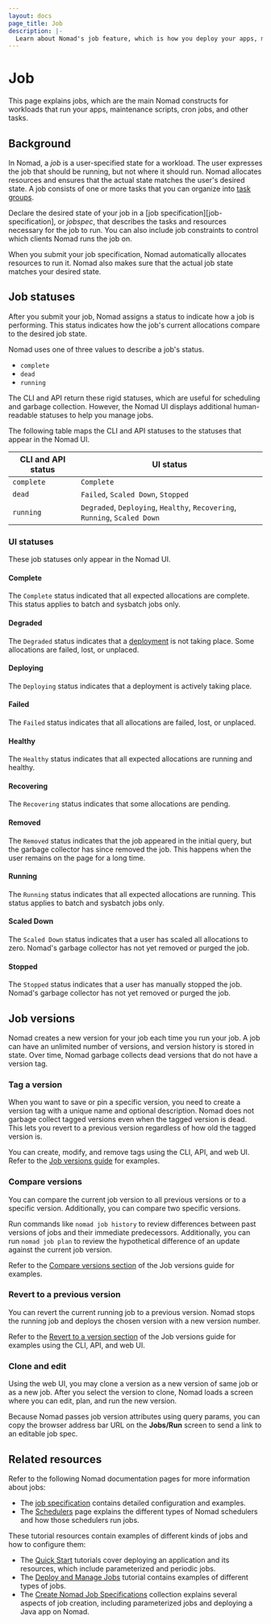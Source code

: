 ```yaml
---
layout: docs
page_title: Job
description: |-
  Learn about Nomad's job feature, which is how you deploy your apps, maintenance scripts, cron jobs, and similar tasks.
---
```


# Job

This page explains jobs, which are the main Nomad constructs for workloads that
run your apps, maintenance scripts, cron jobs, and other tasks.

## Background

In Nomad, a _job_ is a user-specified state for a workload. The user expresses the job that should be running, but not where it should run. Nomad allocates resources and ensures that the actual state matches the user's desired state. A job consists of one or more tasks that you can organize into [task groups][task-groups].

Declare the desired state of your job in a [job specification][job-specification], or _jobspec_, that describes
the tasks and resources necessary for the job to run. You can also
include job constraints to control which clients Nomad runs the job on.

When you submit your job specification, Nomad automatically allocates resources
to run it. Nomad also makes sure that the actual
job state matches your desired state.

## Job statuses

After you submit your job, Nomad assigns a status to indicate how a job is
performing. This status indicates how the job's current allocations compare to the desired
job state.

Nomad uses one of three values to describe a job's status.

- `complete`
- `dead`
- `running`

The CLI and API return these rigid statuses, which are useful for scheduling and
garbage collection. However, the Nomad UI displays additional human-readable
statuses to help you manage jobs.

The following table maps the CLI and API statuses to the statuses that appear in the Nomad UI.

| CLI and API status | UI status |
| ---------------    | --------------- |
| `complete `        | `Complete`    |
| `dead`             | `Failed`, `Scaled Down`, `Stopped` |
| `running`          | `Degraded`, `Deploying`, `Healthy`, `Recovering`, `Running`, `Scaled Down` |

### UI statuses

These job statuses only appear in the Nomad UI.

#### Complete

The `Complete` status indicated that all expected allocations are complete. This
status applies to batch and sysbatch jobs only.

#### Degraded

The `Degraded` status indicates that a [deployment] is not taking place. Some allocations are failed, lost, or unplaced.

#### Deploying

The `Deploying` status indicates that a deployment is actively taking place.

#### Failed

The `Failed` status indicates that all allocations are failed, lost, or unplaced.

#### Healthy

The `Healthy` status indicates that all expected allocations are running and healthy.

#### Recovering

The `Recovering` status indicates that some allocations are pending.

#### Removed

The `Removed` status indicates that the job appeared in the initial query, but
the garbage collector has since removed the job. This happens when the user
remains on the page for a long time.

#### Running

The `Running` status indicates that all expected allocations are running. This
status applies to batch and sysbatch jobs only.

#### Scaled Down

The `Scaled Down` status indicates that a user has scaled all allocations to
zero. Nomad's garbage collector has not yet removed or purged the job.

#### Stopped

The `Stopped` status indicates that a user has manually stopped the job.
Nomad's garbage collector has not yet removed or purged the job.

## Job versions

Nomad creates a new version for your job each time you run your job. A job can
have an unlimited number of versions, and version history is stored in state.
Over time, Nomad garbage collects dead versions that do not have a version tag.

### Tag a version

When you want to save or pin a specific version, you need to create a version
tag with a unique name and optional description. Nomad does not garbage collect
tagged versions even when the tagged version is dead. This lets you revert to
a previous version regardless of how old the tagged version is.

You can create, modify, and remove tags using the CLI, API, and web UI. Refer to
the [Job versions guide][job-versions-guide] for examples.

### Compare versions

You can compare the current job version to all previous versions or to a
specific version. Additionally, you can compare two specific versions.

Run commands like `nomad job history` to review differences between past versions
of jobs and their immediate predecessors. Additionally, you can run `nomad job
plan` to review the hypothetical difference of an update against the current job
version.

Refer to the [Compare versions section][compare-versions-section] of the Job
versions guide for examples.

### Revert to a previous version

You can revert the current running job to a previous version. Nomad stops the
running job and deploys the chosen version with a new version number.

Refer to the [Revert to a version section][revert-version-section] of
the Job versions guide for examples using the CLI, API, and web UI.

### Clone and edit

Using the web UI, you may clone a version as a new version of same job or as a
new job. After you select the version to clone, Nomad loads a screen where you
can edit, plan, and run the new version.

Because Nomad passes job version attributes using query params, you can copy the
browser address bar URL on the **Jobs/Run** screen to send a link to an editable job spec.

## Related resources

Refer to the following Nomad documentation pages for more information about
jobs:

- The [job specification][job-spec] contains detailed
  configuration and examples.
- The [Schedulers] page explains the different types of Nomad schedulers and how
  those schedulers run jobs.

These tutorial resources contain examples of different kinds of jobs and how to
configure them:

- The [Quick Start][quickstart] tutorials cover deploying an application and
  its resources, which include parameterized and periodic jobs.
- The [Deploy and Manage Jobs][deploy-jobs] tutorial contains examples of different types of jobs.
- The [Create Nomad Job Specifications][job-spec-tutorial] collection explains several aspects of job creation, including parameterized jobs and deploying a Java app on Nomad.


[allocations]: /nomad/docs/glossary#allocation
[deployment]: /nomad/docs/glossary/#deployment
[deploy-jobs]: /nomad/tutorials/manage-jobs/
[job-spec]: /nomad/docs/job-specification
[job-spec-tutorial]: /nomad/tutorials/job-specifications
[quickstart]: /nomad/tutorials/get-started/gs-deploy-job
[Schedulers]: /nomad/docs/schedulers
[task-groups]: /nomad/docs/glossary#task-group
[tasks]: /nomad/docs/glossary#task
[job-versions-guide]: /nomad/tutorials/manage-jobs/jobs-version
[compare-versions-section]: /nomad/tutorials/manage-jobs/jobs-version#compare-versions
[revert-version-section]: /nomad/tutorials/manage-jobs/jobs-version#revert-to-a-version
